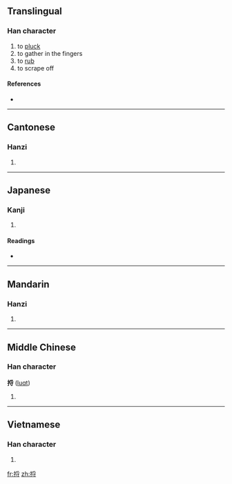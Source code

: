 ==Translingual==

===Han character===
{{Han char|rn=64|rad=手|as=07|sn=10|four=5204<sub>3</sub>|canj=手月木戈 (QBDI)}}

# to [[pluck]]
# to gather in the fingers
# to [[rub]]
# to scrape off

====References====
* {{Han ref|kx=0433.170|dkj=12140|dj=0782.260|hdz=31885.050|uh=634B|ud=25419|bh=D1BB|bd=53691}}

----

==Cantonese==

===Hanzi===
{{yue-hanzi|jyut=|y=lyut3}}

# {{defn|Cantonese|sort=手07}}

----

==Japanese==

===Kanji===
{{ja-kanji|grade=|rs=手07}}

# {{defn|Japanese|sort=手07}}

====Readings====
* {{ja-readings|on=[[らつ]] (ratsu), [[らち]] (rachi), [[れつ]] (retsu), [[れち]] (rechi)|kun=[[とる]] (toru)}}

----

==Mandarin==

===Hanzi===
{{cmn-hanzi|pin=[[lè]] ([[le4]]), [[lǚ]], [[luō]]|wg=le<sup>4</sup>}}

# {{defn|Mandarin|sort=手07}}

----

==Middle Chinese==

===Han character===
'''捋''' ([[luɑt]])<!--note: the vowel ɑ is an IPA symbol, and, as such, is different from a.-->

# {{defn|Middle Chinese|sort=手07}}

----

==Vietnamese==

===Han character===
{{vi-hantu|[[loát]], [[liệt]], [[lư]]|rs=手07}}

# {{defn|Vietnamese|sort=手07}}

[[fr:捋]]
[[zh:捋]]